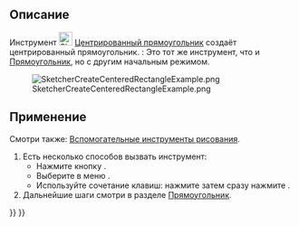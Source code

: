 <languages/>

{{Docnav/ru
|[[Sketcher_CreateRectangle/ru|Прямоугольник]]
|[[Sketcher_CreateOblong/ru|Скруглённый прямоугольник]]
|[[Sketcher_Workbench/ru|Скетчер]]
|IconL=Sketcher_CreateRectangle.svg
|IconR=Sketcher_CreateOblong.svg
|IconC=Workbench_Sketcher.svg
}}

{{GuiCommand/ru
|Name/ru=Создать центрированный прямоугольник
|Name=Sketcher CreateRectangle Center
|MenuLocation=Эскиз → Геометрия эскиза → Создать центрированный прямоугольник
|Workbenches=[[Sketcher_Workbench/ru|Скетчер]]
|Shortcut={{KEY|G}} {{KEY|V}}
|Version=0.20
|SeeAlso=[[Sketcher_CreateRectangle/ru|Скетчер Создать прямоугольник]]
}}

<span id="Description"></span>
== Описание ==

Инструмент [[Image:Sketcher_CreateRectangle_Center.svg|24px]] [[Sketcher_CreateRectangle_Center/ru|Центрированный прямоугольник]] создаёт центрированный прямоугольник. {{Version/ru|1.0}}: Это тот же инструмент, что и [[Sketcher_CreateRectangle|Прямоугольник]], но с другим начальным режимом.

[[Image:SketcherCreateCenteredRectangleExample.png‎]]

<span id="Usage"></span>
== Применение ==

Смотри также: [[Sketcher_Workbench/ru#Drawing_aids|Вспомогательные инструменты рисования]].

# Есть несколько способов вызвать инструмент:
#* Нажмите кнопку {{Button|[[Image:Sketcher_CreateRectangle_Center.svg|16px]] [[Sketcher_CreateRectangle_Center/ru|Центрированный прямоугольник]]}}.
#* Выберите в меню {{MenuCommand|Эскиз → Геометрия эскиза → [[Image:Sketcher_CreateRectangle_Center.svg|16px]] Создать центрированный прямоугольник}}.
#* Используйте сочетание клавиш: нажмите {{KEY|G}} затем сразу нажмите {{KEY|V}}.
# Дальнейшие шаги смотри в разделе [[Sketcher CreateRectangle/ru#Usage|Прямоугольник]].


{{Docnav/ru
|[[Sketcher_CreateRectangle/ru|Прямоугольник]]
|[[Sketcher_CreateOblong/ru|Скруглённый прямоугольник]]
|[[Sketcher_Workbench/ru|Скетчер]]
|IconL=Sketcher_CreateRectangle.svg
|IconR=Sketcher_CreateOblong.svg
|IconC=Workbench_Sketcher.svg
}}

{{Sketcher Tools navi{{#translation:}}}}
{{Userdocnavi{{#translation:}}}}